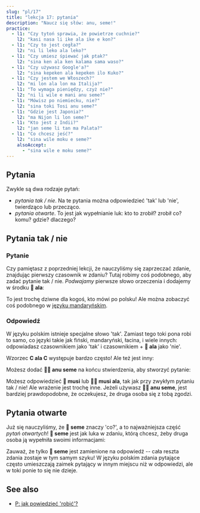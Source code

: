 ```yaml
---
slug: "pl/17"
title: "lekcja 17: pytania"
description: "Naucz się słów: anu, seme!"
practice:
  - l1: "Czy tytoń sprawia, że powietrze cuchnie?"
    l2: "kasi nasa li ike ala ike e kon?"
  - l1: "Czy to jest cegła?"
    l2: "ni li leko ala leko?"
  - l1: "Czy umiesz śpiewać jak ptak?"
    l2: "sina ken ala ken kalama sama waso?"
  - l1: "Czy używasz Google'a?"
    l2: "sina kepeken ala kepeken ilo Kuko?"
  - l1: "Czy jestem we Włoszech?"
    l2: "mi lon ala lon ma Italija?"
  - l1: "To wymaga pieniędzy, czyż nie?"
    l2: "ni li wile e mani anu seme?"
  - l1: "Mówisz po niemiecku, nie?"
    l2: "sina toki Tosi anu seme?"
  - l1: "Gdzie jest Japonia?"
    l2: "ma Nijon li lon seme?"
  - l1: "Kto jest z Indii?"
    l2: "jan seme li tan ma Palata?"
  - l1: "Co chcesz jeść?"
    l2: "sina wile moku e seme?"
    alsoAccept:
      - "sina wile e moku seme?"
---
```



## Pytania

Zwykle są dwa rodzaje pytań:

* *pytania tak / nie*. Na te pytania można odpowiedzieć 'tak' lub 'nie', twierdząco lub przecząco.
* *pytania otwarte*. To jest jak wypełnianie luk: kto to zrobił? zrobił co? komu? gdzie? dlaczego?

## Pytania tak / nie

### Pytanie

Czy pamiętasz z poprzedniej lekcji, że nauczyliśmy się zaprzeczać zdanie, znajdując pierwszy czasownik w zdaniu? Tutaj robimy coś podobnego, aby zadać pytanie tak / nie. *Podwajamy* pierwsze słowo orzeczenia i dodajemy w środku **󱤂 ala**:

<List>
  <Word sl="moku ala moku" m="czy ... je?" />
  <Sentence sl="pipi li moku ala moku e len?" m="Czy ćma je tkaninę?" />
  <Word sl="pona ala pona" m="czy ... jest dobry?" />
  <Sentence sl="kalama musi li pona ala pona tawa sina?" m="Czy muzyka jest dla ciebie dobra? (Czy lubisz muzykę?)" />
  <Word sl="wile ala wile" m="czy ... chce ...?" />
  <Sentence sl="sina wile ala wile lape lon supa?" m="Czy chcesz spać na łóżku?" />
  <Word sl="lon ala lon" m="czy ... jest w ...?" />
  <Sentence sl="ona li lon ala lon ma Mewika?" m="Czy oni są w USA?" />
</List>

To jest trochę dziwne dla kogoś, kto mówi po polsku! Ale można zobaczyć coś podobnego w [języku mandaryńskim](https://en.wikipedia.org/wiki/A-not-A_question#A-not-AB_form_4).

### Odpowiedź

W języku polskim istnieje specjalne słowo 'tak'. Zamiast tego toki pona robi to samo, co języki takie jak fiński, mandaryński, łacina, i wiele innych: odpowiadasz czasownikiem jako 'tak' i czasownikiem + **󱤂 ala** jako 'nie'.

<List>
  <Sentence sl="sitelen li musi ala musi?" m="Czy filmik jest śmieszny?" />
  <Word sl="musi." m="śmieszny. (= Tak, jest.)" />
  <Word sl="musi ala." m="nieśmieszny. (= Nie, nie jest.)" />
</List>

Wzorzec **C ala C** występuje bardzo często! Ale też jest inny:

<List>
  <Word sl="seme" m="co? jaki?" />
  <Word sl="anu" m="lub" />
  <Word sl="anu seme" m="... nieprawdaż? nie? albo co?" />
</List>

Możesz dodać **󱤇󱥙 anu seme** na końcu stwierdzenia, aby stworzyć pytanie:

<List>
  <Sentence sl="sitelen li musi anu seme?" m="Filmik jest śmieszny, nie?" />
</List>

Możesz odpowiedzieć **󱤻 musi** lub **󱤻󱤂 musi ala**, tak jak przy zwykłym pytaniu tak / nie! Ale wrażenie jest trochę inne. Jeżeli używasz **󱤇󱥙 anu seme**, jest bardziej prawdopodobne, że oczekujesz, że druga osoba się z tobą zgodzi.

## Pytania otwarte

Już się nauczyliśmy, że **󱥙 seme** znaczy 'co?', a to najważniejsza część *pytań otwartych*! **󱥙 seme** jest jak luka w zdaniu, którą chcesz, żeby druga osoba ją wypełniła swoimi informacjami:

<List>
  <Sentence sl="waso li lon seme?" m="Gdzie jest ptak? (dosł. 'Ptak jest przy czym?')" />
  <Sentence sl="waso li lon tomo." m="Ptak jest w domu." />
  <Sentence sl="soweli li utala e jan seme?" m="Kogo zaatakowało zwierzę? (dosł. 'Zwierzę zaatakowało którą osobę?')" />
  <Sentence sl="soweli li utala e jan Ema." m="Zwierzę zaatakowało Emmę." />
</List>

Zauważ, że tylko **󱥙 seme** jest zamienione na odpowiedź -- cała reszta zdania zostaje w tym samym szyku! W języku polskim zdania pytające często umieszczają zaimek pytający w innym miejscu niż w odpowiedzi, ale w toki ponie to się nie dzieje.

<Practice exercises={frontmatter.practice} client:load />

## See also
* [P: jak powiedzieć 'robić'?](en/doing/)
